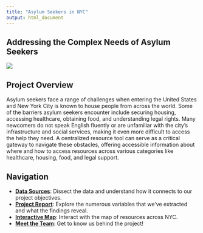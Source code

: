 ```yaml
---
title: "Asylum Seekers in NYC"
output: html_document
---
```


## Addressing the Complex Needs of Asylum Seekers

![](image/coverpagephoto.webp)

## Project Overview 

Asylum seekers face a range of challenges when entering the United States and New York City is known to house people from across the world. Some of the barriers asylum seekers encounter include securing housing, accessing healthcare, obtaining food, and understanding legal rights. Many newcomers do not speak English fluently or are unfamiliar with the city's infrastructure and social services, making it even more difficult to access the help they need. A centralized resource tool can serve as a critical gateway to navigate these obstacles, offering accessible information about where and how to access resources across various categories like healthcare, housing, food, and legal support.



## Navigation 

- [**Data Sources**](data_processing.html): Dissect the data and understand how it connects to our project objectives. 
- [**Project Report**](project_report.html): Explore the numerous variables that we've extracted and what the findings reveal. 
- [**Interactive Map**](interactive_map.html): Interact with the map of resources across NYC. 
- [**Meet the Team**](about_us.html): Get to know us behind the project!

